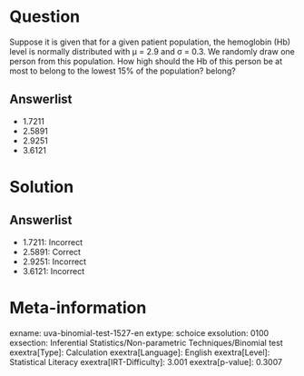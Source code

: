 Question
========

Suppose it is given that for a given patient population, the hemoglobin (Hb) level is normally distributed with μ = 2.9 and σ = 0.3. We randomly draw one person from this population. How high should the Hb of this person be at most to belong to the lowest 15% of the population? belong?

Answerlist
----------

* 1.7211
* 2.5891
* 2.9251
* 3.6121

Solution
========

Answerlist
----------

* 1.7211: Incorrect
* 2.5891: Correct
* 2.9251: Incorrect
* 3.6121: Incorrect

Meta-information
================
exname: uva-binomial-test-1527-en
extype: schoice
exsolution: 0100
exsection: Inferential Statistics/Non-parametric Techniques/Binomial test
exextra[Type]: Calculation
exextra[Language]: English
exextra[Level]: Statistical Literacy
exextra[IRT-Difficulty]: 3.001
exextra[p-value]: 0.3007
